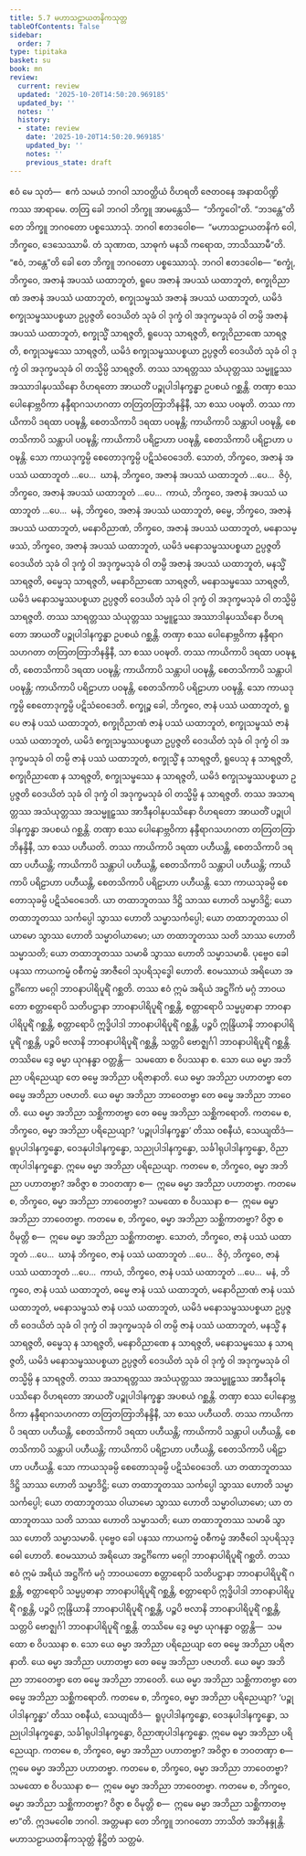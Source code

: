 ```yaml
---
title: 5.7 မဟာသဠာယတနိကသုတ္တ
tableOfContents: false
sidebar:
  order: 7
type: tipitaka
basket: su
book: mn
review:
  current: review
  updated: '2025-10-20T14:50:20.969185'
  updated_by: ''
  notes: ''
  history:
  - state: review
    date: '2025-10-20T14:50:20.969185'
    updated_by: ''
    notes: ''
    previous_state: draft
---
```



<DynamicBreadcrumb />


<ReviewStatus review={frontmatter.review} showDetails={true} />

<HypothesisAnnotation frontmatter={frontmatter} />

<Division number="428" book="mn" e="ch" v="24">

<Paragraph number="1225" book="mn">
ဧဝံ မေ သုတံ—  ဧကံ သမယံ ဘဂဝါ သာဝတ္ထိယံ ဝိဟရတိ ဇေတဝနေ အနာထပိဏ္ဍိကဿ အာရာမေ. တတြ ခေါ ဘဂဝါ ဘိက္ခူ အာမန္တေသိ—  “ဘိက္ခဝေါ”တိ. “ဘဒန္တေ”တိ တေ ဘိက္ခူ ဘဂဝတော ပစ္စဿောသုံ. ဘဂဝါ ဧတဒဝေါစ—  “မဟာသဠာယတနိကံ ဝေါ, ဘိက္ခဝေ, ဒေသေဿာမိ. တံ သုဏာထ, သာဓုကံ မနသိ ကရောထ, ဘာသိဿာမီ”တိ. “ဧဝံ, ဘန္တေ”တိ ခေါ တေ ဘိက္ခူ ဘဂဝတော ပစ္စဿောသုံ. ဘဂဝါ ဧတဒဝေါစ—
</Paragraph>

</Division>
<Division number="429" book="mn" e="ch" v="24">

<Paragraph number="1226" book="mn">
“စက္ခုံ, ဘိက္ခဝေ, အဇာနံ အပဿံ ယထာဘူတံ, ရူပေ အဇာနံ အပဿံ ယထာဘူတံ, စက္ခုဝိညာဏံ အဇာနံ အပဿံ ယထာဘူတံ, စက္ခုသမ္ဖဿံ အဇာနံ အပဿံ ယထာဘူတံ, ယမိဒံ စက္ခုသမ္ဖဿပစ္စယာ ဥပ္ပဇ္ဇတိ ဝေဒယိတံ သုခံ ဝါ ဒုက္ခံ ဝါ အဒုက္ခမသုခံ ဝါ တမ္ပိ အဇာနံ အပဿံ ယထာဘူတံ, စက္ခုသ္မိံ သာရဇ္ဇတိ, ရူပေသု သာရဇ္ဇတိ, စက္ခုဝိညာဏေ သာရဇ္ဇတိ, စက္ခုသမ္ဖဿေ သာရဇ္ဇတိ, ယမိဒံ စက္ခုသမ္ဖဿပစ္စယာ ဥပ္ပဇ္ဇတိ ဝေဒယိတံ သုခံ ဝါ ဒုက္ခံ ဝါ အဒုက္ခမသုခံ ဝါ တသ္မိမ္ပိ သာရဇ္ဇတိ.
</Paragraph>

<Paragraph number="1227" book="mn">
တဿ သာရတ္တဿ သံယုတ္တဿ သမ္မူဠှဿ အဿာဒါနုပဿိနော ဝိဟရတော အာယတိံ ပဉ္စုပါဒါနက္ခန္ဓာ ဥပစယံ ဂစ္ဆန္တိ. တဏှာ စဿ ပေါနောဗ္ဘဝိကာ နန္ဒီရာဂသဟဂတာ တတြတတြာဘိနန္ဒိနီ, သာ စဿ ပဝဍ္ဎတိ. တဿ ကာယိကာပိ ဒရထာ ပဝဍ္ဎန္တိ, စေတသိကာပိ ဒရထာ ပဝဍ္ဎန္တိ; ကာယိကာပိ သန္တာပါ ပဝဍ္ဎန္တိ, စေတသိကာပိ သန္တာပါ ပဝဍ္ဎန္တိ; ကာယိကာပိ ပရိဠာဟာ ပဝဍ္ဎန္တိ, စေတသိကာပိ ပရိဠာဟာ ပဝဍ္ဎန္တိ. သော ကာယဒုက္ခမ္ပိ စေတောဒုက္ခမ္ပိ ပဋိသံဝေဒေတိ.
</Paragraph>

<Paragraph number="1228" book="mn">
သောတံ, ဘိက္ခဝေ, အဇာနံ အပဿံ ယထာဘူတံ …ပေ…  ဃာနံ, ဘိက္ခဝေ, အဇာနံ အပဿံ ယထာဘူတံ …ပေ…  ဇိဝှံ, ဘိက္ခဝေ, အဇာနံ အပဿံ ယထာဘူတံ …ပေ…  ကာယံ, ဘိက္ခဝေ, အဇာနံ အပဿံ ယထာဘူတံ …ပေ…  မနံ, ဘိက္ခဝေ, အဇာနံ အပဿံ ယထာဘူတံ, ဓမ္မေ, ဘိက္ခဝေ, အဇာနံ အပဿံ ယထာဘူတံ, မနောဝိညာဏံ, ဘိက္ခဝေ, အဇာနံ အပဿံ ယထာဘူတံ, မနောသမ္ဖဿံ, ဘိက္ခဝေ, အဇာနံ အပဿံ ယထာဘူတံ, ယမိဒံ မနောသမ္ဖဿပစ္စယာ ဥပ္ပဇ္ဇတိ ဝေဒယိတံ သုခံ ဝါ ဒုက္ခံ ဝါ အဒုက္ခမသုခံ ဝါ တမ္ပိ အဇာနံ အပဿံ ယထာဘူတံ, မနသ္မိံ သာရဇ္ဇတိ, ဓမ္မေသု သာရဇ္ဇတိ, မနောဝိညာဏေ သာရဇ္ဇတိ, မနောသမ္ဖဿေ သာရဇ္ဇတိ, ယမိဒံ မနောသမ္ဖဿပစ္စယာ ဥပ္ပဇ္ဇတိ ဝေဒယိတံ သုခံ ဝါ ဒုက္ခံ ဝါ အဒုက္ခမသုခံ ဝါ တသ္မိမ္ပိ သာရဇ္ဇတိ.
</Paragraph>

<Paragraph number="1229" book="mn">
တဿ သာရတ္တဿ သံယုတ္တဿ သမ္မူဠှဿ အဿာဒါနုပဿိနော ဝိဟရတော အာယတိံ ပဉ္စုပါဒါနက္ခန္ဓာ ဥပစယံ ဂစ္ဆန္တိ. တဏှာ စဿ ပေါနောဗ္ဘဝိကာ နန္ဒီရာဂသဟဂတာ တတြတတြာဘိနန္ဒိနီ, သာ စဿ ပဝဍ္ဎတိ. တဿ ကာယိကာပိ ဒရထာ ပဝဍ္ဎန္တိ, စေတသိကာပိ ဒရထာ ပဝဍ္ဎန္တိ; ကာယိကာပိ သန္တာပါ ပဝဍ္ဎန္တိ, စေတသိကာပိ သန္တာပါ ပဝဍ္ဎန္တိ; ကာယိကာပိ ပရိဠာဟာ ပဝဍ္ဎန္တိ, စေတသိကာပိ ပရိဠာဟာ ပဝဍ္ဎန္တိ. သော ကာယဒုက္ခမ္ပိ စေတောဒုက္ခမ္ပိ ပဋိသံဝေဒေတိ.
</Paragraph>

</Division>
<Division number="430" book="mn" e="ch" v="24">

<Paragraph number="1230" book="mn">
စက္ခုဉ္စ ခေါ, ဘိက္ခဝေ, ဇာနံ ပဿံ ယထာဘူတံ, ရူပေ ဇာနံ ပဿံ ယထာဘူတံ, စက္ခုဝိညာဏံ ဇာနံ ပဿံ ယထာဘူတံ, စက္ခုသမ္ဖဿံ ဇာနံ ပဿံ ယထာဘူတံ, ယမိဒံ စက္ခုသမ္ဖဿပစ္စယာ ဥပ္ပဇ္ဇတိ ဝေဒယိတံ သုခံ ဝါ ဒုက္ခံ ဝါ အဒုက္ခမသုခံ ဝါ တမ္ပိ ဇာနံ ပဿံ ယထာဘူတံ, စက္ခုသ္မိံ န သာရဇ္ဇတိ, ရူပေသု န သာရဇ္ဇတိ, စက္ခုဝိညာဏေ န သာရဇ္ဇတိ, စက္ခုသမ္ဖဿေ န သာရဇ္ဇတိ, ယမိဒံ စက္ခုသမ္ဖဿပစ္စယာ ဥပ္ပဇ္ဇတိ ဝေဒယိတံ သုခံ ဝါ ဒုက္ခံ ဝါ အဒုက္ခမသုခံ ဝါ တသ္မိမ္ပိ န သာရဇ္ဇတိ.
</Paragraph>

<Paragraph number="1231" book="mn">
တဿ အသာရတ္တဿ အသံယုတ္တဿ အသမ္မူဠှဿ အာဒီနဝါနုပဿိနော ဝိဟရတော အာယတိံ ပဉ္စုပါဒါနက္ခန္ဓာ အပစယံ ဂစ္ဆန္တိ. တဏှာ စဿ ပေါနောဗ္ဘဝိကာ နန္ဒီရာဂသဟဂတာ တတြတတြာဘိနန္ဒိနီ, သာ စဿ ပဟီယတိ. တဿ ကာယိကာပိ ဒရထာ ပဟီယန္တိ, စေတသိကာပိ ဒရထာ ပဟီယန္တိ; ကာယိကာပိ သန္တာပါ ပဟီယန္တိ, စေတသိကာပိ သန္တာပါ ပဟီယန္တိ; ကာယိကာပိ ပရိဠာဟာ ပဟီယန္တိ, စေတသိကာပိ ပရိဠာဟာ ပဟီယန္တိ. သော ကာယသုခမ္ပိ စေတောသုခမ္ပိ ပဋိသံဝေဒေတိ.
</Paragraph>

</Division>
<Division number="431" book="mn" e="ch" v="24">

<Paragraph number="1232" book="mn">
ယာ တထာဘူတဿ ဒိဋ္ဌိ သာဿ ဟောတိ သမ္မာဒိဋ္ဌိ; ယော တထာဘူတဿ သင်္ကပ္ပေါ သွာဿ ဟောတိ သမ္မာသင်္ကပ္ပေါ; ယော တထာဘူတဿ ဝါယာမော သွာဿ ဟောတိ သမ္မာဝါယာမော; ယာ တထာဘူတဿ သတိ သာဿ ဟောတိ သမ္မာသတိ; ယော တထာဘူတဿ သမာဓိ သွာဿ ဟောတိ သမ္မာသမာဓိ. ပုဗ္ဗေဝ ခေါ ပနဿ ကာယကမ္မံ ဝစီကမ္မံ အာဇီဝေါ သုပရိသုဒ္ဓေါ ဟောတိ. ဧဝမဿာယံ အရိယော အဋ္ဌင်္ဂိကော မဂ္ဂေါ ဘာဝနာပါရိပူရိံ ဂစ္ဆတိ.
</Paragraph>

<Paragraph number="1233" book="mn">
တဿ ဧဝံ ဣမံ အရိယံ အဋ္ဌင်္ဂိကံ မဂ္ဂံ ဘာဝယတော စတ္တာရောပိ သတိပဋ္ဌာနာ ဘာဝနာပါရိပူရိံ ဂစ္ဆန္တိ, စတ္တာရောပိ သမ္မပ္ပဓာနာ ဘာဝနာပါရိပူရိံ ဂစ္ဆန္တိ, စတ္တာရောပိ ဣဒ္ဓိပါဒါ ဘာဝနာပါရိပူရိံ ဂစ္ဆန္တိ, ပဉ္စပိ ဣန္ဒြိယာနိ ဘာဝနာပါရိပူရိံ ဂစ္ဆန္တိ, ပဉ္စပိ ဗလာနိ ဘာဝနာပါရိပူရိံ ဂစ္ဆန္တိ, သတ္တပိ ဗောဇ္ဈင်္ဂါ ဘာဝနာပါရိပူရိံ ဂစ္ဆန္တိ.
</Paragraph>

<Paragraph number="1234" book="mn">
တဿိမေ ဒွေ ဓမ္မာ ယုဂနန္ဓာ ဝတ္တန္တိ—  သမထော စ ဝိပဿနာ စ. သော ယေ ဓမ္မာ အဘိညာ ပရိညေယျာ တေ ဓမ္မေ အဘိညာ ပရိဇာနာတိ. ယေ ဓမ္မာ အဘိညာ ပဟာတဗ္ဗာ တေ ဓမ္မေ အဘိညာ ပဇဟတိ. ယေ ဓမ္မာ အဘိညာ ဘာဝေတဗ္ဗာ တေ ဓမ္မေ အဘိညာ ဘာဝေတိ. ယေ ဓမ္မာ အဘိညာ သစ္ဆိကာတဗ္ဗာ တေ ဓမ္မေ အဘိညာ သစ္ဆိကရောတိ.
</Paragraph>

<Paragraph number="1235" book="mn">
ကတမေ စ, ဘိက္ခဝေ, ဓမ္မာ အဘိညာ ပရိညေယျာ? ‘ပဉ္စုပါဒါနက္ခန္ဓာ’ တိဿ ဝစနီယံ, သေယျထိဒံ—  ရူပုပါဒါနက္ခန္ဓော, ဝေဒနုပါဒါနက္ခန္ဓော, သညုပါဒါနက္ခန္ဓော, သင်္ခါရုပါဒါနက္ခန္ဓော, ဝိညာဏုပါဒါနက္ခန္ဓော. ဣမေ ဓမ္မာ အဘိညာ ပရိညေယျာ.
</Paragraph>

<Paragraph number="1236" book="mn">
ကတမေ စ, ဘိက္ခဝေ, ဓမ္မာ အဘိညာ ပဟာတဗ္ဗာ? အဝိဇ္ဇာ စ ဘဝတဏှာ စ—  ဣမေ ဓမ္မာ အဘိညာ ပဟာတဗ္ဗာ.
</Paragraph>

<Paragraph number="1237" book="mn">
ကတမေ စ, ဘိက္ခဝေ, ဓမ္မာ အဘိညာ ဘာဝေတဗ္ဗာ? သမထော စ ဝိပဿနာ စ—  ဣမေ ဓမ္မာ အဘိညာ ဘာဝေတဗ္ဗာ.
</Paragraph>

<Paragraph number="1238" book="mn">
ကတမေ စ, ဘိက္ခဝေ, ဓမ္မာ အဘိညာ သစ္ဆိကာတဗ္ဗာ? ဝိဇ္ဇာ စ ဝိမုတ္တိ စ—  ဣမေ ဓမ္မာ အဘိညာ သစ္ဆိကာတဗ္ဗာ.
</Paragraph>

</Division>
<Division number="432" book="mn" e="ch" v="24">

<Paragraph number="1239" book="mn">
သောတံ, ဘိက္ခဝေ, ဇာနံ ပဿံ ယထာဘူတံ …ပေ…  ဃာနံ ဘိက္ခဝေ, ဇာနံ ပဿံ ယထာဘူတံ …ပေ…  ဇိဝှံ, ဘိက္ခဝေ, ဇာနံ ပဿံ ယထာဘူတံ …ပေ…  ကာယံ, ဘိက္ခဝေ, ဇာနံ ပဿံ ယထာဘူတံ …ပေ…  မနံ, ဘိက္ခဝေ, ဇာနံ ပဿံ ယထာဘူတံ, ဓမ္မေ ဇာနံ ပဿံ ယထာဘူတံ, မနောဝိညာဏံ ဇာနံ ပဿံ ယထာဘူတံ, မနောသမ္ဖဿံ ဇာနံ ပဿံ ယထာဘူတံ, ယမိဒံ မနောသမ္ဖဿပစ္စယာ ဥပ္ပဇ္ဇတိ ဝေဒယိတံ သုခံ ဝါ ဒုက္ခံ ဝါ အဒုက္ခမသုခံ ဝါ တမ္ပိ ဇာနံ ပဿံ ယထာဘူတံ, မနသ္မိံ န သာရဇ္ဇတိ, ဓမ္မေသု န သာရဇ္ဇတိ, မနောဝိညာဏေ န သာရဇ္ဇတိ, မနောသမ္ဖဿေ န သာရဇ္ဇတိ, ယမိဒံ မနောသမ္ဖဿပစ္စယာ ဥပ္ပဇ္ဇတိ ဝေဒယိတံ သုခံ ဝါ ဒုက္ခံ ဝါ အဒုက္ခမသုခံ ဝါ တသ္မိမ္ပိ န သာရဇ္ဇတိ.
</Paragraph>

<Paragraph number="1240" book="mn">
တဿ အသာရတ္တဿ အသံယုတ္တဿ အသမ္မူဠှဿ အာဒီနဝါနုပဿိနော ဝိဟရတော အာယတိံ ပဉ္စုပါဒါနက္ခန္ဓာ အပစယံ ဂစ္ဆန္တိ. တဏှာ စဿ ပေါနောဗ္ဘဝိကာ နန္ဒီရာဂသဟဂတာ တတြတတြာဘိနန္ဒိနီ, သာ စဿ ပဟီယတိ. တဿ ကာယိကာပိ ဒရထာ ပဟီယန္တိ, စေတသိကာပိ ဒရထာ ပဟီယန္တိ; ကာယိကာပိ သန္တာပါ ပဟီယန္တိ, စေတသိကာပိ သန္တာပါ ပဟီယန္တိ; ကာယိကာပိ ပရိဠာဟာ ပဟီယန္တိ, စေတသိကာပိ ပရိဠာဟာ ပဟီယန္တိ. သော ကာယသုခမ္ပိ စေတောသုခမ္ပိ ပဋိသံဝေဒေတိ.
</Paragraph>

</Division>
<Division number="433" book="mn" e="ch" v="24">

<Paragraph number="1241" book="mn">
ယာ တထာဘူတဿ ဒိဋ္ဌိ သာဿ ဟောတိ သမ္မာဒိဋ္ဌိ; ယော တထာဘူတဿ သင်္ကပ္ပေါ သွာဿ ဟောတိ သမ္မာသင်္ကပ္ပေါ; ယော တထာဘူတဿ ဝါယာမော သွာဿ ဟောတိ သမ္မာဝါယာမော; ယာ တထာဘူတဿ သတိ သာဿ ဟောတိ သမ္မာသတိ; ယော တထာဘူတဿ သမာဓိ သွာဿ ဟောတိ သမ္မာသမာဓိ. ပုဗ္ဗေဝ ခေါ ပနဿ ကာယကမ္မံ ဝစီကမ္မံ အာဇီဝေါ သုပရိသုဒ္ဓေါ ဟောတိ. ဧဝမဿာယံ အရိယော အဋ္ဌင်္ဂိကော မဂ္ဂေါ ဘာဝနာပါရိပူရိံ ဂစ္ဆတိ.
</Paragraph>

<Paragraph number="1242" book="mn">
တဿ ဧဝံ ဣမံ အရိယံ အဋ္ဌင်္ဂိကံ မဂ္ဂံ ဘာဝယတော စတ္တာရောပိ သတိပဋ္ဌာနာ ဘာဝနာပါရိပူရိံ ဂစ္ဆန္တိ, စတ္တာရောပိ သမ္မပ္ပဓာနာ ဘာဝနာပါရိပူရိံ ဂစ္ဆန္တိ, စတ္တာရောပိ ဣဒ္ဓိပါဒါ ဘာဝနာပါရိပူရိံ ဂစ္ဆန္တိ, ပဉ္စပိ ဣန္ဒြိယာနိ ဘာဝနာပါရိပူရိံ ဂစ္ဆန္တိ, ပဉ္စပိ ဗလာနိ ဘာဝနာပါရိပူရိံ ဂစ္ဆန္တိ, သတ္တပိ ဗောဇ္ဈင်္ဂါ ဘာဝနာပါရိပူရိံ ဂစ္ဆန္တိ.
</Paragraph>

<Paragraph number="1243" book="mn">
တဿိမေ ဒွေ ဓမ္မာ ယုဂနန္ဓာ ဝတ္တန္တိ—  သမထော စ ဝိပဿနာ စ. သော ယေ ဓမ္မာ အဘိညာ ပရိညေယျာ တေ ဓမ္မေ အဘိညာ ပရိဇာနာတိ. ယေ ဓမ္မာ အဘိညာ ပဟာတဗ္ဗာ တေ ဓမ္မေ အဘိညာ ပဇဟတိ. ယေ ဓမ္မာ အဘိညာ ဘာဝေတဗ္ဗာ တေ ဓမ္မေ အဘိညာ ဘာဝေတိ. ယေ ဓမ္မာ အဘိညာ သစ္ဆိကာတဗ္ဗာ တေ ဓမ္မေ အဘိညာ သစ္ဆိကရောတိ.
</Paragraph>

<Paragraph number="1244" book="mn">
ကတမေ စ, ဘိက္ခဝေ, ဓမ္မာ အဘိညာ ပရိညေယျာ? ‘ပဉ္စုပါဒါနက္ခန္ဓာ’ တိဿ ဝစနီယံ, သေယျထိဒံ—  ရူပုပါဒါနက္ခန္ဓော, ဝေဒနုပါဒါနက္ခန္ဓော, သညုပါဒါနက္ခန္ဓော, သင်္ခါရုပါဒါနက္ခန္ဓော, ဝိညာဏုပါဒါနက္ခန္ဓော. ဣမေ ဓမ္မာ အဘိညာ ပရိညေယျာ.
</Paragraph>

<Paragraph number="1245" book="mn">
ကတမေ စ, ဘိက္ခဝေ, ဓမ္မာ အဘိညာ ပဟာတဗ္ဗာ? အဝိဇ္ဇာ စ ဘဝတဏှာ စ—  ဣမေ ဓမ္မာ အဘိညာ ပဟာတဗ္ဗာ.
</Paragraph>

<Paragraph number="1246" book="mn">
ကတမေ စ, ဘိက္ခဝေ, ဓမ္မာ အဘိညာ ဘာဝေတဗ္ဗာ? သမထော စ ဝိပဿနာ စ—  ဣမေ ဓမ္မာ အဘိညာ ဘာဝေတဗ္ဗာ.
</Paragraph>

<Paragraph number="1247" book="mn">
ကတမေ စ, ဘိက္ခဝေ, ဓမ္မာ အဘိညာ သစ္ဆိကာတဗ္ဗာ? ဝိဇ္ဇာ စ ဝိမုတ္တိ စ—  ဣမေ ဓမ္မာ အဘိညာ သစ္ဆိကာတဗ္ဗာ”တိ.
</Paragraph>

<Paragraph number="1248" book="mn">
ဣဒမဝေါစ ဘဂဝါ. အတ္တမနာ တေ ဘိက္ခူ ဘဂဝတော ဘာသိတံ အဘိနန္ဒုန္တိ.

</Paragraph>
</Division>

<Paragraph number="1249" type="center" book="mn">
မဟာသဠာယတနိကသုတ္တံ နိဋ္ဌိတံ သတ္တမံ.
</Paragraph>